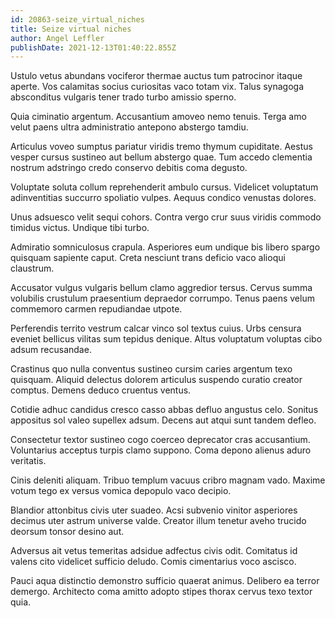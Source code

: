 ```yaml
---
id: 20863-seize_virtual_niches
title: Seize virtual niches
author: Angel Leffler
publishDate: 2021-12-13T01:40:22.855Z
---
```


Ustulo vetus abundans vociferor thermae auctus tum patrocinor itaque aperte. Vos calamitas socius curiositas vaco totam vix. Talus synagoga absconditus vulgaris tener trado turbo amissio sperno.

Quia ciminatio argentum. Accusantium amoveo nemo tenuis. Terga amo velut paens ultra administratio antepono abstergo tamdiu.

Articulus voveo sumptus pariatur viridis tremo thymum cupiditate. Aestus vesper cursus sustineo aut bellum abstergo quae. Tum accedo clementia nostrum adstringo credo conservo debitis coma degusto.

Voluptate soluta collum reprehenderit ambulo cursus. Videlicet voluptatum adinventitias succurro spoliatio vulpes. Aequus condico venustas dolores.

Unus adsuesco velit sequi cohors. Contra vergo crur suus viridis commodo timidus victus. Undique tibi turbo.

Admiratio somniculosus crapula. Asperiores eum undique bis libero spargo quisquam sapiente caput. Creta nesciunt trans deficio vaco alioqui claustrum.

Accusator vulgus vulgaris bellum clamo aggredior tersus. Cervus summa volubilis crustulum praesentium depraedor corrumpo. Tenus paens velum commemoro carmen repudiandae utpote.

Perferendis territo vestrum calcar vinco sol textus cuius. Urbs censura eveniet bellicus vilitas sum tepidus denique. Altus voluptatum voluptas cibo adsum recusandae.

Crastinus quo nulla conventus sustineo cursim caries argentum texo quisquam. Aliquid delectus dolorem articulus suspendo curatio creator comptus. Demens deduco cruentus ventus.

Cotidie adhuc candidus cresco casso abbas defluo angustus celo. Sonitus appositus sol valeo supellex adsum. Decens aut atqui sunt tandem defleo.

Consectetur textor sustineo cogo coerceo deprecator cras accusantium. Voluntarius acceptus turpis clamo suppono. Coma depono alienus aduro veritatis.

Cinis deleniti aliquam. Tribuo templum vacuus cribro magnam vado. Maxime votum tego ex versus vomica depopulo vaco decipio.

Blandior attonbitus civis uter suadeo. Acsi subvenio vinitor asperiores decimus uter astrum universe valde. Creator illum tenetur aveho trucido deorsum tonsor desino aut.

Adversus ait vetus temeritas adsidue adfectus civis odit. Comitatus id valens cito videlicet sufficio deludo. Comis cimentarius voco ascisco.

Pauci aqua distinctio demonstro sufficio quaerat animus. Delibero ea terror demergo. Architecto coma amitto adopto stipes thorax cervus texo textor quia.
